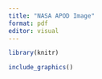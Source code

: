 ```yaml
---
title: "NASA APOD Image"
format: pdf
editor: visual
---
```


```r

library(knitr)

include_graphics()

```
